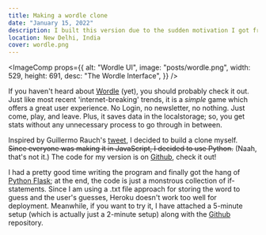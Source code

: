 ```yaml
---
title: Making a wordle clone
date: "January 15, 2022"
description: I built this version due to the sudden motivation I got from a similar project. It ended up working out!
location: New Delhi, India
cover: wordle.png
---
```


<ImageComp
  props={{
    alt: "Wordle UI",
    image: "posts/wordle.png",
    width: 529,
    height: 691,
    desc: "The Wordle Interface",
  }}
/>

If you haven't heard about [Wordle](https://www.powerlanguage.co.uk/wordle/) (yet), you should probably check it out. Just like most recent 'internet-breaking' trends, it is a _simple_ game which offers a great user experience. No Login, no newsletter, no nothing. Just come, play, and leave. Plus, it saves data in the localstorage; so, you get stats without any unnecessary process to go through in between.

Inspired by Guillermo Rauch's [tweet](https://twitter.com/rauchg/status/1480269182021226496), I decided to build a clone myself. ~~Since everyone was making it in JavaScript, I decided to use Python.~~ (Naah, that's not it.) The code for my version is on [Github](https://github.com/achintyajha/wordle), check it out!

I had a pretty good time writing the program and finally got the hang of [Python Flask](https://flask.palletsprojects.com/en/2.0.x/); at the end, the code is just a monstrous collection of if-statements. Since I am using a .txt file approach for storing the word to guess and the user's guesses, Heroku doesn't work too well for deployment. Meanwhile, if you want to try it, I have attached a 5-minute setup (which is actually just a 2-minute setup) along with the [Github](https://github.com/achintyajha/wordle) repository.
